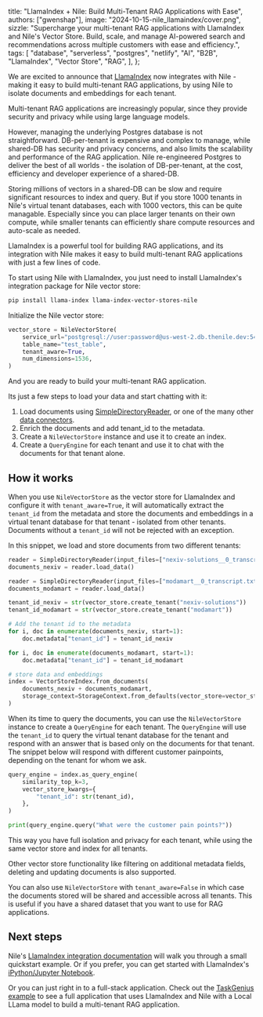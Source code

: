   title: "LlamaIndex + Nile: Build Multi-Tenant RAG Applications with Ease",
  authors: ["gwenshap"],
  image: "2024-10-15-nile_llamaindex/cover.png",
  sizzle:
    "Supercharge your multi-tenant RAG applications with LlamaIndex and Nile's Vector Store. Build, scale, and manage AI-powered search and recommendations across multiple customers with ease and efficiency.",
  tags: [
    "database",
    "serverless",
    "postgres",
    "netlify",
    "AI",
    "B2B",
    "LlamaIndex",
    "Vector Store",
    "RAG",
  ],
};

We are excited to announce that [LlamaIndex](https://www.llamaindex.ai/) now integrates with Nile - making it easy to build multi-tenant RAG applications, by using Nile to isolate documents and embeddings for each tenant.

Multi-tenant RAG applications are increasingly popular, since they provide security and privacy while using large language models.

However, managing the underlying Postgres database is not straightforward. DB-per-tenant is expensive and complex to manage, while shared-DB has security and privacy concerns, and also limits the
scalability and performance of the RAG application. Nile re-engineered Postgres to deliver the best of all worlds - the isolation of DB-per-tenant, at the cost, efficiency and developer experience of
a shared-DB.

Storing millions of vectors in a shared-DB can be slow and require significant resources to index and query. But if you store 1000 tenants in Nile's virtual tenant databases, each with 1000 vectors,
this can be quite managable. Especially since you can place larger tenants on their own compute, while smaller tenants can efficiently share compute resources and auto-scale as needed.

LlamaIndex is a powerful tool for building RAG applications, and its integration with Nile makes it easy to build multi-tenant RAG applications with just a few lines of code.

To start using Nile with LlamaIndex, you just need to install LlamaIndex's integration package for Nile vector store:

```bash
pip install llama-index llama-index-vector-stores-nile
```

Initialize the Nile vector store:

```python
vector_store = NileVectorStore(
    service_url="postgresql://user:password@us-west-2.db.thenile.dev:5432/niledb",
    table_name="test_table",
    tenant_aware=True,
    num_dimensions=1536,
)
```

And you are ready to build your multi-tenant RAG application.

Its just a few steps to load your data and start chatting with it:

1. Load documents using [SimpleDirectoryReader](https://docs.llamaindex.ai/en/stable/module_guides/loading/simpledirectoryreader/),
   or one of the many other [data connectors](https://docs.llamaindex.ai/en/stable/module_guides/loading/connector/).
2. Enrich the documents and add tenant_id to the metadata.
3. Create a `NileVectorStore` instance and use it to create an index.
4. Create a `QueryEngine` for each tenant and use it to chat with the documents for that tenant alone.

## How it works

When you use `NileVectorStore` as the vector store for LlamaIndex and configure it with `tenant_aware=True`, it will automatically extract the `tenant_id` from the metadata and
store the documents and embeddings in a virtual tenant database for that tenant - isolated from other tenants. Documents without a `tenant_id` will not be rejected with an exception.

In this snippet, we load and store documents from two different tenants:

```python
reader = SimpleDirectoryReader(input_files=["nexiv-solutions__0_transcript.txt"])
documents_nexiv = reader.load_data()

reader = SimpleDirectoryReader(input_files=["modamart__0_transcript.txt"])
documents_modamart = reader.load_data()

tenant_id_nexiv = str(vector_store.create_tenant("nexiv-solutions"))
tenant_id_modamart = str(vector_store.create_tenant("modamart"))

# Add the tenant id to the metadata
for i, doc in enumerate(documents_nexiv, start=1):
    doc.metadata["tenant_id"] = tenant_id_nexiv

for i, doc in enumerate(documents_modamart, start=1):
    doc.metadata["tenant_id"] = tenant_id_modamart

# store data and embeddings
index = VectorStoreIndex.from_documents(
    documents_nexiv + documents_modamart,
    storage_context=StorageContext.from_defaults(vector_store=vector_store),
)
```

When its time to query the documents, you can use the `NileVectorStore` instance to create a `QueryEngine` for each tenant. The `QueryEngine` will use the `tenant_id` to query the
virtual tenant database for the tenant and respond with an answer that is based only on the documents for that tenant. The snippet below will respond with different customer painpoints,
depending on the tenant for whom we ask.

```python
query_engine = index.as_query_engine(
    similarity_top_k=3,
    vector_store_kwargs={
        "tenant_id": str(tenant_id),
    },
)

print(query_engine.query("What were the customer pain points?"))
```

This way you have full isolation and privacy for each tenant, while using the same vector store and index for all tenants.

Other vector store functionality like filtering on additional metadata fields, deleting and updating documents is also supported.

You can also use `NileVectorStore` with `tenant_aware=False` in which case the documents stored will be shared and accessible across all tenants. This is useful if you have a shared dataset
that you want to use for RAG applications.

## Next steps

Nile's [LlamaIndex integration documentation](https://www.thenile.dev/docs/partners/llamaindex) will walk you through a small quickstart example.
Or if you prefer, you can get started with LlamaIndex's [iPython/Jupyter Notebook](https://docs.llamaindex.ai/en/stable/examples/vector_stores/NileVectorStore/).

Or you can just right in to a full-stack application. Check out the [TaskGenius example](https://github.com/niledatabase/niledatabase/tree/main/examples/ai/local_llama_task_genius) to see a full
application that uses LlamaIndex and Nile with a Local LLama model to build a multi-tenant RAG application.
